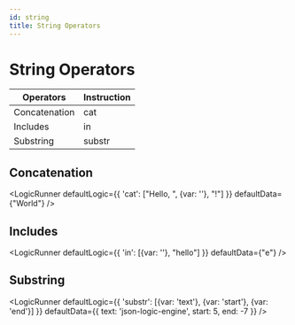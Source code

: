 ```yaml
---
id: string
title: String Operators
---
```



<h1>String Operators</h1>

Operators | Instruction
-- | --
Concatenation | cat
Includes | in
Substring | substr

## Concatenation


<LogicRunner defaultLogic={{
    'cat': ["Hello, ", {var: ''}, "!"]
}} defaultData={"World"} />


## Includes


<LogicRunner defaultLogic={{
    'in': [{var: ''}, "hello"]
}} defaultData={"e"} />


## Substring

<LogicRunner defaultLogic={{
    'substr': [{var: 'text'}, {var: 'start'}, {var: 'end'}]
}} defaultData={{
    text: 'json-logic-engine',
    start: 5,
    end: -7
}} />


